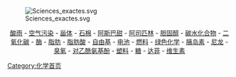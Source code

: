 [[Image:Sciences_exactes.svg|left]]<center>
[[酸雨|酸雨]] - [[空气污染|空气污染]] - [[甾体|甾体]] - [[石棉|石棉]] - [[阿斯巴甜|阿斯巴甜]] - [[阿司匹林|阿司匹林]] - [[胆固醇|胆固醇]] - [[碳水化合物|碳水化合物]] - [[二氧化碳|二氧化碳]] - [[酶|酶]] - [[脂肪|脂肪]] - [[脂肪酸|脂肪酸]] - [[自由基|自由基]] - [[电池|电池]] - [[燃料|燃料]] - [[绿色化学|绿色化学]] - [[胰岛素|胰岛素]] - [[尼龙|尼龙]] - [[臭氧|臭氧]] - [[对乙酰氨基酚|对乙酰氨基酚]] - [[塑料|塑料]] - [[糖|糖]] - [[达菲|达菲]] - [[维生素|维生素]]</center>

[[Category:化学首页|Category:化学首页]]